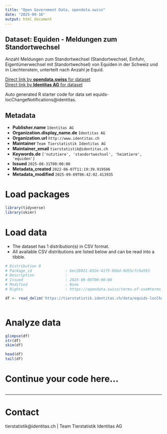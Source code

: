 ```yaml
---
title: "Open Government Data, opendata.swiss"
date: "2025-09-16"
output: html_document
---
```


## Dataset: Equiden - Meldungen zum Standortwechsel

Anzahl Meldungen zum Standortwechsel (Standortwechsel, Einfuhr, Eigentümerwechsel mit Standortwechsel) von Equiden in der Schweiz und in Liechtenstein, unterteilt nach Anzahl je Equid. 

[Direct link by **opendata.swiss** for dataset](https://opendata.swiss/de/dataset/equiden-meldungen-zum-standortwechsel)<br>
[Direct link by **Identitas AG** for dataset](https://tierstatistik.identitas.ch/)

Auto generated R starter code for data set equids-locChangeNotifications@identitas.

## Metadata

- **Publisher.name** `Identitas AG`
- **Organization.display_name.de** `Identitas AG`
- **Organization.url** `http://www.identitas.ch`
- **Maintainer** `Team Tierstatistik Identitas AG`
- **Maintainer_email** `tierstatistik@identitas.ch`
- **Keywords.de** `['nutztiere', 'standortwechsel', 'heimtiere', 'equiden']`
- **Issued** `2025-08-31T00:00:00`
- **Metadata_created** `2022-06-07T11:19:39.919586`
- **Metadata_modified** `2025-09-09T06:42:02.413935`


# Load packages

```r

library(tidyverse)
library(skimr)

```

# Load data

-   The dataset has 1 distribution(s) in CSV format.
-   All available CSV distributions are listed below and can be read into a tibble.

```r

# Distribution 0
# Package_id               : bec2b921-832e-41f5-9bbd-0d55cfc9a593
# Description              : 
# Issued                   : 2025-09-08T00:00:00
# Modified                 : None
# Rights                   : https://opendata.swiss/terms-of-use#terms_by

df <- read_delim('https://tierstatistik.identitas.ch/data/equids-locChangeNotifications.csv')



```

# Analyze data

```r

glimpse(df)
str(df)
skim(df)

head(df)
tail(df)

```

# Continue your code here...

```r

```

------------------------------------------------------------------------

# Contact

tierstatistik@identitas.ch | Team Tierstatistik Identitas AG

